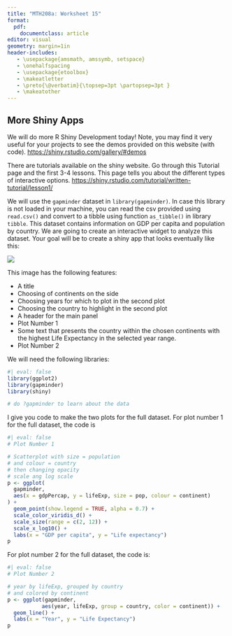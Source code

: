 ```yaml
---
title: "MTH208a: Worksheet 15"
format: 
  pdf:
    documentclass: article
editor: visual
geometry: margin=1in
header-includes:
   - \usepackage{amsmath, amssymb, setspace}
   - \onehalfspacing
   - \usepackage{etoolbox} 
   - \makeatletter 
   - \preto{\@verbatim}{\topsep=3pt \partopsep=3pt } 
   - \makeatother
---
```


## More Shiny Apps

We will do more R Shiny Development today! Note, you may find it very useful for your projects to see the demos provided on this website (with code). <https://shiny.rstudio.com/gallery/#demos>

There are tutorials available on the shiny website. Go through this Tutorial page and the first 3-4 lessons. This page tells you about the different types of interactive options. <https://shiny.rstudio.com/tutorial/written-tutorial/lesson1/>

We will use the `gapminder` dataset in `library(gapminder)`. In case this library is not loaded in your machine, you can read the csv provided using `read.csv()` and convert to a tibble using function `as_tibble()` in library `tibble`. This dataset contains information on GDP per capita and population by country. We are going to create an interactive widget to analyze this dataset. Your goal will be to create a shiny app that looks eventually like this:

![](app_image.png)

This image has the following features:

-   A title
-   Choosing of continents on the side
-   Choosing years for which to plot in the second plot
-   Choosing the country to highlight in the second plot
-   A header for the main panel
-   Plot Number 1
-   Some text that presents the country within the chosen continents with the highest Life Expectancy in the selected year range.
-   Plot Number 2

We will need the following libraries:

```r
#| eval: false
library(ggplot2)
library(gapminder)
library(shiny)

# do ?gapminder to learn about the data
```

I give you code to make the two plots for the full dataset. For plot number 1 for the full dataset, the code is

```r
#| eval: false
# Plot Number 1

# Scatterplot with size = population
# and colour = country
# then changing opacity
# scale ang log scale
p <- ggplot(
  gapminder, 
  aes(x = gdpPercap, y = lifeExp, size = pop, colour = continent)
) +
  geom_point(show.legend = TRUE, alpha = 0.7) +
  scale_color_viridis_d() +
  scale_size(range = c(2, 12)) +
  scale_x_log10() +
  labs(x = "GDP per capita", y = "Life expectancy")
p
```

For plot number 2 for the full dataset, the code is:

```r
#| eval: false
# Plot Number 2

# year by lifeExp, grouped by country
# and colored by continent
p <- ggplot(gapminder,
           aes(year, lifeExp, group = country, color = continent)) + 
  geom_line() +
  labs(x = "Year", y = "Life Expectancy")
p
```
